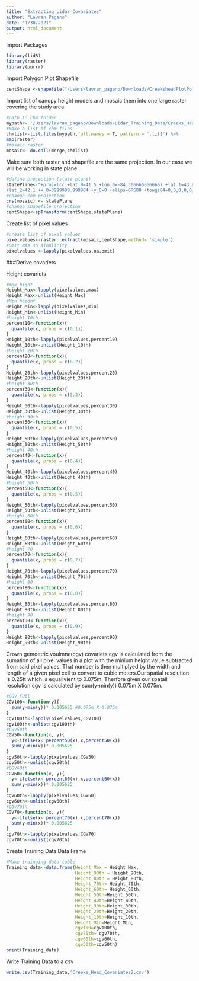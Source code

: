 ```yaml
---
title: "Extracting_Lidar_Covariates"
author: "Lavran Pagano"
date: "1/30/2021"
output: html_document
---
```

Import Packages

```r
library(lidR)
library(raster)
library(purrr)
```

Import Polygon Plot Shapefile

```r
centShape <-shapefile("/Users/lavran_pagano/Downloads/CreeksheadPlotPolygon2.shp")
```

Import list of canopy height models and mosaic them into one large raster covering the study area

```r
#path to chm folder
mypath<- '/Users/lavran_pagano/Downloads/Lidar_Training_Data/Creeks_Head/Creeks_HeadCHMs'
#make a list of chm files
chmlist<-list.files(mypath,full.names = T, pattern = '.tif$') %>%  
map(raster)
#mosaic raster
mosaic<- do.call(merge,chmlist)
```

Make sure both raster and shapefile are the same projection. In our case we will be working in state plane

```r
#define projection (state plane)
statePlane<-"+proj=lcc +lat_0=41.5 +lon_0=-84.3666666666667 +lat_1=43.6666666666667
+lat_2=42.1 +x_0=3999999.999984 +y_0=0 +ellps=GRS80 +towgs84=0,0,0,0,0,0,0 +units=ft +no_defs"
#change chm projection
crs(mosaic) <- statePlane
#change shapefile projection
centShape<-spTransform(centShape,statePlane)
```

Create list of pixel values

```r
#create list of pixel values
pixelvalues<-raster::extract(mosaic,centShape,method= 'simple')
#Omit NAs so simplicity
pixelvalues <-lapply(pixelvalues,na.omit)
```

###Derive covariets

Height covariets
```r
#max hight
Height_Max<-lapply(pixelvalues,max)
Height_Max<-unlist(Height_Max)
#Min height
Height_Min<-lapply(pixelvalues,min)
Height_Min<-unlist(Height_Min)
#height 10th
percent10<-function(x){
  quantile(x, probs = c(0.1))
}
Height_10th<-lapply(pixelvalues,percent10)
Height_10th<-unlist(Height_10th)
#height 20th
percent20<-function(x){
  quantile(x, probs = c(0.2))
}
Height_20th<-lapply(pixelvalues,percent20)
Height_20th<-unlist(Height_20th)
#height 30th
percent30<-function(x){
  quantile(x, probs = c(0.3))
}
Height_30th<-lapply(pixelvalues,percent30)
Height_30th<-unlist(Height_30th)
#height 30th
percent50<-function(x){
  quantile(x, probs = c(0.5))
}
Height_50th<-lapply(pixelvalues,percent50)
Height_50th<-unlist(Height_50th)
#height 40th
percent40<-function(x){
  quantile(x, probs = c(0.4))
}
Height_40th<-lapply(pixelvalues,percent40)
Height_40th<-unlist(Height_40th)
#height 50th
percent50<-function(x){
  quantile(x, probs = c(0.5))
}
Height_50th<-lapply(pixelvalues,percent50)
Height_50th<-unlist(Height_50th)
#height 60th
percent60<-function(x){
  quantile(x, probs = c(0.6))
}
Height_60th<-lapply(pixelvalues,percent60)
Height_60th<-unlist(Height_60th)
#height 70
percent70<-function(x){
  quantile(x, probs = c(0.7))
}
Height_70th<-lapply(pixelvalues,percent70)
Height_70th<-unlist(Height_70th)
#height 80
percent80<-function(x){
  quantile(x, probs = c(0.8))
}
Height_80th<-lapply(pixelvalues,percent80)
Height_80th<-unlist(Height_80th)
#height 90
percent90<-function(x){
  quantile(x, probs = c(0.9))
}
Height_90th<-lapply(pixelvalues,percent90)
Height_90th<-unlist(Height_90th)
```

Crown gemoetric voulmne(cgv) covariets
cgv is calculated from the sumation of all pixel values in a plot with the minium height value subtracted from said pixel values. That number is then multiplyed by the width and length of a given pixel cell to convert to cubic meters.Our spatial resolution is 0.25ft which is equalivlent to 0.075m, Therfore given our spatail resolution cgv is calculated by sum(y-min(y)) 0.075m X 0.075m.

```r
#CGV FUll
CGV100<-function(y){
  sum(y-min(y))* 0.005625 #0.075m X 0.075m
}
cgv100th<-lapply(pixelvalues,CGV100)
cgv100th<-unlist(cgv100th)
#CGV50th
CGV50<-function(x, y){
  y<-ifelse(x< percent50(x),x,percent50(x))
  sum(y-min(x))* 0.005625
}
cgv50th<-lapply(pixelvalues,CGV50)
cgv50th<-unlist(cgv50th)
#CGV60th
CGV60<-function(x, y){
  y<-ifelse(x< percent60(x),x,percent60(x))
  sum(y-min(x))* 0.005625
}
cgv60th<-lapply(pixelvalues,CGV60)
cgv60th<-unlist(cgv60th)
#CGV70th
CGV70<-function(x, y){
  y<-ifelse(x< percent70(x),x,percent70(x))
  sum(y-min(x))* 0.005625
}
cgv70th<-lapply(pixelvalues,CGV70)
cgv70th<-unlist(cgv70th)
```

Create Training Data Data Frame
```r
#Make trainging data table
Training_data<-data.frame(Height_Max = Height_Max,
                          Height_90th = Height_90th,
                          Height_80th = Height_80th,
                          Height_70th= Height_70th,
                          Height_60th= Height_60th,
                          Height_50th=Height_50th,
                          Height_40th=Height_40th,
                          Height_30th=Height_30th,
                          Height_20th=Height_20th,
                          Height_10th=Height_10th,
                          Height_Min=Height_Min,
                          cgv100=cgv100th,
                          cgv70th= cgv70th,
                          cgv60th=cgv60th,
                          cgv50th=cgv50th)
print(Training_data)
```

Write Training Data to a csv
```r
write.csv(Training_data,'Creeks_Head_Covariates2.csv')
```

